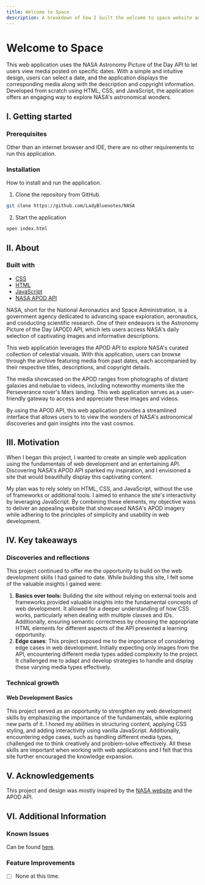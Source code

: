 ```yaml
---
title: Welcome to Space
description: A breakdown of how I built the welcome to space website and what I learned in the process.
---
```



# Welcome to Space

<Hero
  src="/Space.png"
  alt="Screenshot of Welcome to Space site."
  repo="https://github.com/LadyBluenotes/NASA"
  href="http://space.sarahgerrard.me/"
/>

This web application uses the NASA Astronomy Picture of the Day API to let users view media posted on specific dates. With a simple and intuitive design, users can select a date, and the application displays the corresponding media along with the description and copyright information. Developed from scratch using HTML, CSS, and JavaScript, the application offers an engaging way to explore NASA's astronomical wonders.

## I. Getting started

### Prerequisites

Other than an internet browser and IDE, there are no other requirements to run this application.

### Installation

How to install and run the application.

1. Clone the repository from GitHub.

```bash copy
git clone https://github.com/LadyBluenotes/NASA
 ```

2. Start the application

``` bash copy
open index.html
```

## II. About

### Built with

- [CSS](https://developer.mozilla.org/en-US/docs/Web/CSS)
- [HTML](https://developer.mozilla.org/en-US/docs/Web/HTML)
- [JavaScript](https://developer.mozilla.org/en-US/docs/Web/JavaScript)
- [NASA APOD API](https://api.nasa.gov/)

NASA, short for the National Aeronautics and Space Administration, is a government agency dedicated to advancing space exploration, aeronautics, and conducting scientific research. One of their endeavors is the Astronomy Picture of the Day (APOD) API, which lets users access NASA's daily selection of captivating images and informative descriptions.

This web application leverages the APOD API to explore NASA's curated collection of celestial visuals. With this application, users can browse through the archive featuring media from past dates, each accompanied by their respective titles, descriptions, and copyright details.

The media showcased on the APOD ranges from photographs of distant galaxies and nebulae to videos, including noteworthy moments like the Perseverance rover's Mars landing. This web application serves as a user-friendly gateway to access and appreciate these images and videos.

By using the APOD API, this web application provides a streamlined interface that allows users to to view the wonders of NASA's astronomical discoveries and gain insights into the vast cosmos.

## III. Motivation

When I began this project, I wanted to create an simple web application using the fundamentals of web development and an entertaining API. Discovering NASA's APOD API sparked my inspiration, and I envisioned a site that would beautifully display this captivating content.

My plan was to rely solely on HTML, CSS, and JavaScript, without the use of frameworks or additional tools. I aimed to enhance the site's interactivity by leveraging JavaScript. By combining these elements, my objective wass to deliver an appealing website that showcased NASA's APOD imagery while adhering to the principles of simplicity and usability in web development.

## IV. Key takeaways

### Discoveries and reflections

This project continued to offer me the opportunity to build on the web development skills I had gained to date. While building this site, I felt some of the valuable insights I gained were:

1. **Basics over tools:** Building the site without relying on external tools and frameworks provided valuable insights into the fundamental concepts of web development. It allowed for a deeper understanding of how CSS works, particularly when dealing with multiple classes and IDs. Additionally, ensuring semantic correctness by choosing the appropriate HTML elements for different aspects of the API presented a learning opportunity.
2. **Edge cases**: This project exposed me to the importance of considering edge cases in web development. Initially expecting only images from the API, encountering different media types added complexity to the project. It challenged me to adapt and develop strategies to handle and display these varying media types effectively.

### Technical growth

#### Web Development Basics

This project served as an opportunity to strengthen my web development skills by emphasizing the importance of the fundamentals, while exploring new parts of it. I honed my abilities in structuring content, applying CSS styling, and adding interactivity using vanilla JavaScript. Additionally, encountering edge cases, such as handling different media types, challenged me to think creatively and problem-solve effectively. All these skills are important when working with web applications and I felt that this site further encouraged the knowledge expansion.

## V. Acknowledgements

This project and design was mostly inspired by the [NASA website](https://www.nasa.gov/) and the APOD API.

## VI. Additional Information

### Known Issues
Can be found [here](https://github.com/LadyBluenotes/NASA/issues).

### Feature Improvements

- [ ] None at this time.